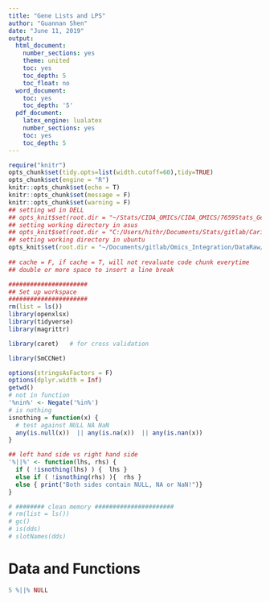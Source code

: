 ```yaml
---
title: "Gene Lists and LPS"
author: "Guannan Shen"
date: "June 11, 2019"
output: 
  html_document:
    number_sections: yes
    theme: united
    toc: yes
    toc_depth: 5
    toc_float: no
  word_document:
    toc: yes
    toc_depth: '5'
  pdf_document:
    latex_engine: lualatex
    number_sections: yes
    toc: yes
    toc_depth: 5
---
```


```r
require("knitr")
opts_chunk$set(tidy.opts=list(width.cutoff=60),tidy=TRUE)
opts_chunk$set(engine = "R")
knitr::opts_chunk$set(echo = T)
knitr::opts_chunk$set(message = F)
knitr::opts_chunk$set(warning = F)
## setting wd in DELL
## opts_knit$set(root.dir = "~/Stats/CIDA_OMICs/CIDA_OMICS/7659Stats_Genetics/HW5/")
## setting working directory in asus 
## opts_knit$set(root.dir = "C:/Users/hithr/Documents/Stats/gitlab/Cario_RNASeq_Microbiom_Inte/DataRaw/") 
## setting working directory in ubuntu
opts_knit$set(root.dir = "~/Documents/gitlab/Omics_Integration/DataRaw/hiv_infected_un/")
                                                 
## cache = F, if cache = T, will not revaluate code chunk everytime
## double or more space to insert a line break
```


```r
######################
## Set up workspace
######################
rm(list = ls())
library(openxlsx)
library(tidyverse)
library(magrittr)

library(caret)   # for cross validation

library(SmCCNet)

options(stringsAsFactors = F)
options(dplyr.width = Inf)
getwd()
# not in function
'%nin%' <- Negate('%in%')
# is nothing
isnothing = function(x) {
  # test against NULL NA NaN
  any(is.null(x))  || any(is.na(x))  || any(is.nan(x)) 
}

## left hand side vs right hand side
'%||%' <- function(lhs, rhs) {
  if ( !isnothing(lhs) ) {  lhs } 
  else if ( !isnothing(rhs) ){  rhs }
  else { print("Both sides contain NULL, NA or NaN!")}
}

# ######## clean memory ######################
# rm(list = ls())
# gc()
# is(dds)
# slotNames(dds)
```

# Data and Functions

```r
5 %||% NULL
```